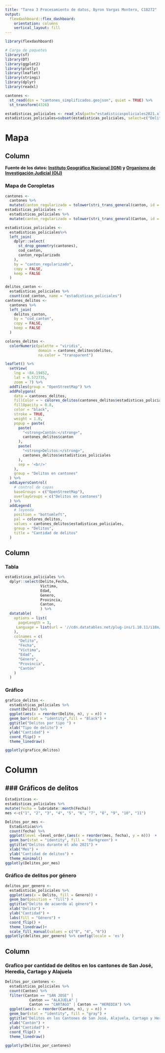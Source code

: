 ---
title: "Tarea 3 Procesamiento de datos, Byron Vargas Montero, C18272"
output: 
  flexdashboard::flex_dashboard:
    orientation: columns
    vertical_layout: fill
---

```{r setup, include=FALSE}
library(flexdashboard)
```

```{r paquetes}
# Carga de paquetes
library(sf)
library(DT)
library(ggplot2)
library(plotly)
library(leaflet)
library(stringi)
library(dplyr)
library(readxl)
```

```{r datos-cantones, message=FALSE, warning=FALSE}
cantones <-
  st_read(dsn = "cantones_simplificados.geojson", quiet = TRUE) %>%
  st_transform(4326)
```

```{r datos-delitos, message=FALSE, warning=FALSE}
estadisticas_policiales <- read_xls(path="estadisticaspoliciales2021.xls")
estadisticas_policiales=subset(estadisticas_policiales, select=c("Delito", "Fecha", "Victima", "Edad", "Genero", "Provincia", "Canton"))
```

Mapa
========================================================================================

Column {data-width=500}
-----------------------------------------------------------------------

**Fuente de los datos: [Instituto Geográfico Nacional (IGN)](https://www.snitcr.go.cr/ign_ign) y [Organismo de Investigación Judicial (OIJ)](https://sitiooij.poder-judicial.go.cr/index.php/ayuda/servicios-policiales/servicios-a-organizaciones/indice-de-transparencia-del-sector-publico-costarricense/datos-abiertos) **


### Mapa de Coropletas

```{r, message=FALSE, warning=FALSE}
cantones <-
  cantones %>%
  mutate(canton_regularizado = tolower(stri_trans_general(canton, id = "Latin-ASCII")))
estadisticas_policiales <-
  estadisticas_policiales %>%
  mutate(canton_regularizado = tolower(stri_trans_general(Canton, id = "Latin-ASCII")))
```

```{r, message=FALSE, warning=FALSE}
estadisticas_policiales <-
  estadisticas_policiales%>%
  left_join(
    dplyr::select(
      st_drop_geometry(cantones),
      cod_canton,
      canton_regularizado
    ),
    by = "canton_regularizado",
    copy = FALSE,
    keep = FALSE
  )
```

```{r, message=FALSE, warning=FALSE}
delitos_canton <-
  estadisticas_policiales %>%
  count(cod_canton, name = "estadisticas_policiales")
cantones_delitos <-
  cantones %>%
  left_join(
    delitos_canton,
    by = "cod_canton",
    copy = FALSE,
    keep = FALSE
  )
```

```{r, paleta_color, message=FALSE, warning=FALSE}
colores_delitos <-
  colorNumeric(palette = "viridis",
               domain = cantones_delitos$delitos,
               na.color = "transparent")
```

```{r, mapa_coropletas, message=FALSE, warning=FALSE}
leaflet() %>%
  setView(
    lng = -84.19452,
    lat = 9.572735,
    zoom = 7) %>%
  addTiles(group = "OpenStreetMap") %>% 
  addPolygons(
    data = cantones_delitos,
    fillColor = ~ colores_delitos(cantones_delitos$estadisticas_policiales),
    fillOpacity = 0.8,
    color = "black",
    stroke = TRUE,
    weight = 1.0,
    popup = paste(
      paste(
        "<strong>Cantón:</strong>",
        cantones_delitos$canton
      ),
      paste(
        "<strong>Delitos:</strong>",
        cantones_delitos$estadisticas_policiales
      ),
      sep = '<br/>'
    ),
    group = "Delitos en cantones"
  ) %>%
  addLayersControl(
    # control de capas
    baseGroups = c("OpenStreetMap"),
    overlayGroups = c("Delitos en cantones")
  ) %>%
  addLegend(
    # leyenda
    position = "bottomleft",
    pal = colores_delitos,
    values = cantones_delitos$estadisticas_policiales,
    group = "Delitos",
    title = "Cantidad de delitos"
  )
```

Column {data-width=500}
----------------------------------------------------------------------

### Tabla

```{r, message=FALSE, warning=FALSE}
estadisticas_policiales %>%
  dplyr::select(Delito,Fecha,
                Victima, 
                Edad, 
                Genero, 
                Provincia, 
                Canton,
                ) %>%
  datatable(
    options = list(
      pageLength = 3,
     Language = list(url = '//cdn.datatables.net/plug-ins/1.10.11/i18n/Spanish.json')
    ),
    colnames = c(
      "Delito",
      "Fecha",
      "Víctima",
      "Edad",
      "Género",
      "Provincia",
      "Cantón"
    )
  )
```

### Gráfico 
```{r grafico}
grafico_delitos <-
  estadisticas_policiales %>%
  count(Delito) %>%
  ggplot(aes(x = reorder(Delito, n), y = n)) +
  geom_bar(stat = "identity",fill = "Black") +
  ggtitle("Delitos por tipo ") +
  xlab("Tipo de delito") +
  ylab("Cantidad") +
  coord_flip() +
  theme_linedraw()

ggplotly(grafico_delitos)
```



Column {data-width=400}
======================================================================

### Gráficos de delitos
----------------------------------------------------------------------
```{r Delitos_por_mes}
Estadisticas <-
estadisticas_policiales %>%
mutate(fecha = lubridate::month(Fecha))
mes <-c("1", "2", "3", "4", "5", "6", "7", "8", "9", "10", "11")
```
```{r}
Delitos_por_mes <-
  Estadisticas%>%
  count(fecha) %>%
  ggplot(level =level_order,(aes(x = reorder(mes, fecha), y = n)))  +
  geom_bar(stat = "identity", fill = "darkgreen") +
  ggtitle("Delitos durante el año 2021") +
  xlab("Mes") +
  ylab("Cantidad de delitos") +
  theme_minimal()
ggplotly(Delitos_por_mes)
```
### Gráfico de delitos por género

```{r Delitos por género}
delitos_por_genero <-
  estadisticas_policiales %>%
  ggplot(aes(x = Delito, fill = Genero)) +
  geom_bar(position = "fill") +
  ggtitle("Delito de acuerdo al género") +
  xlab("Delito") +
  ylab("Cantidad") +
  labs(fill = "Género") +
  coord_flip() +
  theme_linedraw()+
  scale_fill_manual(values = c("8", "4", "6"))
ggplotly(delitos_por_genero) %>% config(locale = 'es')
```


Column {data-width=600}
-----------------------------------------------------------------------


### Grafico por cantidad de delitos en los cantones de San José, Heredia, Cartago y Alajuela

```{r Delitos por cantones}
Delitos_por_cantones <-
  estadisticas_policiales %>%
  count(Canton) %>%
  filter(Canton == "SAN JOSE" |
           Canton == "ALAJUELA" |
           Canton == "CARTAGO" | Canton == "HEREDIA") %>%
  ggplot(aes(x = reorder(Canton, n), y = n)) +
  geom_bar(stat = "identity", fill = "gray") +
  ggtitle("Delitos en los Cantones de San José, Alajuela, Cartago y Heredia") +
  xlab("Cantón") +
  ylab("Cantidad") +
  coord_flip() +
  theme_linedraw()
  
ggplotly(Delitos_por_cantones)
```